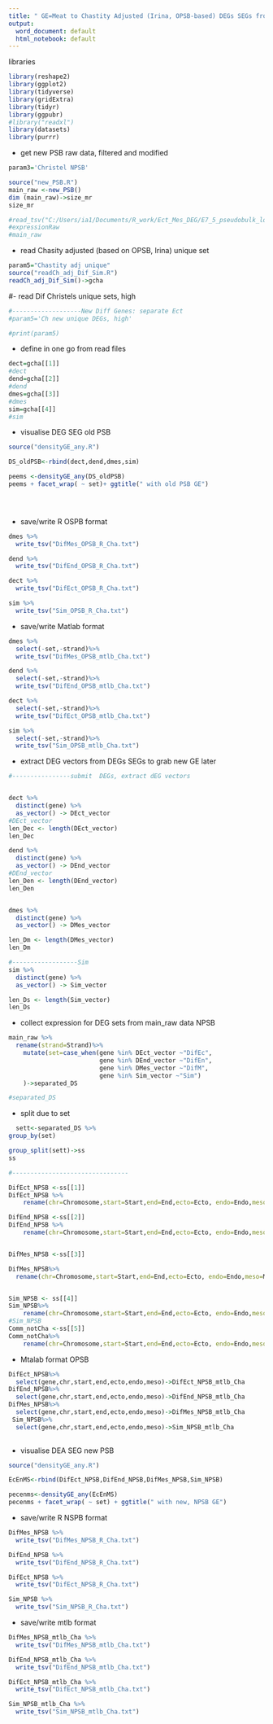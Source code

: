 ```yaml
---
title: " GE=Meat to Chastity Adjusted (Irina, OPSB-based) DEGs SEGs from NPSB; (ii) make standart format for both OPSB and NPSB, R Matlab (no set column)"
output:
  word_document: default
  html_notebook: default
---
```


libraries
```r
library(reshape2)
library(ggplot2)
library(tidyverse)
library(gridExtra)
library(tidyr)
library(ggpubr)
#library("readxl")
library(datasets)  
library(purrr)
```

- get new PSB raw data, filtered and modified
```r

param3='Christel NPSB'

source("new_PSB.R")
main_raw <-new_PSB()
dim (main_raw)->size_mr
size_mr

#read_tsv("C:/Users/ia1/Documents/R_work/Ect_Mes_DEG/E7_5_pseudobulk_log2CPM_200331.txt", col_types = cols(Chromosome = col_character())) -> expressionRaw
#expressionRaw
#main_raw

```

- read Chasity adjusted (based on OPSB, Irina) unique set


```r
param5="Chastity adj unique"
source("readCh_adj_Dif_Sim.R")
readCh_adj_Dif_Sim()->gcha

```


#- read Dif Christels unique sets, high

```r
#-------------------New Diff Genes: separate Ect 
#param5='Ch new unique DEGs, high'

#print(param5)

```
- define in one go from read files

```r
dect=gcha[[1]]
#dect
dend=gcha[[2]]
#dend
dmes=gcha[[3]]
#dmes
sim=gcha[[4]]
#sim


```
- visualise DEG SEG old PSB

```r
source("densityGE_any.R")

DS_oldPSB<-rbind(dect,dend,dmes,sim)

peems <-densityGE_any(DS_oldPSB)
peems + facet_wrap( ~ set)+ ggtitle(" with old PSB GE")


  
```
- save/write R OSPB format
```r


dmes %>%
  write_tsv("DifMes_OPSB_R_Cha.txt")

dend %>%
  write_tsv("DifEnd_OPSB_R_Cha.txt")

dect %>%
  write_tsv("DifEct_OPSB_R_Cha.txt")

sim %>%
  write_tsv("Sim_OPSB_R_Cha.txt")


```
- save/write Matlab format
```r


dmes %>%
  select(-set,-strand)%>%
  write_tsv("DifMes_OPSB_mtlb_Cha.txt")

dend %>%
  select(-set,-strand)%>%
  write_tsv("DifEnd_OPSB_mtlb_Cha.txt")

dect %>%
  select(-set,-strand)%>%
  write_tsv("DifEct_OPSB_mtlb_Cha.txt")

sim %>%
  select(-set,-strand)%>%
  write_tsv("Sim_OPSB_mtlb_Cha.txt")

```

- extract DEG vectors from DEGs SEGs to grab  new GE later
  
```r
#----------------submit  DEGs, extract dEG vectors


dect %>% 
  distinct(gene) %>% 
  as_vector() -> DEct_vector
#DEct_vector
len_Dec <- length(DEct_vector)
len_Dec

dend %>% 
  distinct(gene) %>% 
  as_vector() -> DEnd_vector
#DEnd_vector
len_Den <- length(DEnd_vector)
len_Den


dmes %>% 
  distinct(gene) %>% 
  as_vector() -> DMes_vector

len_Dm <- length(DMes_vector)
len_Dm

#------------------Sim
sim %>% 
  distinct(gene) %>% 
  as_vector() -> Sim_vector

len_Ds <- length(Sim_vector)
len_Ds


```
- collect expression for DEG sets from main_raw data NPSB

```r

main_raw %>%
  rename(strand=Strand)%>%
    mutate(set=case_when(gene %in% DEct_vector ~"DifEc",
                         gene %in% DEnd_vector ~"DifEn",
                         gene %in% DMes_vector ~"DifM",
                         gene %in% Sim_vector ~"Sim")
    )->separated_DS

#separated_DS


```

- split due to set
```r

  sett<-separated_DS %>%
group_by(set)

group_split(sett)->ss
ss

#--------------------------------

DifEct_NPSB <-ss[[1]]
DifEct_NPSB %>%
    rename(chr=Chromosome,start=Start,end=End,ecto=Ecto, endo=Endo,meso=Meso)->DifEct_NPSB

DifEnd_NPSB <-ss[[2]]
DifEnd_NPSB %>%
    rename(chr=Chromosome,start=Start,end=End,ecto=Ecto, endo=Endo,meso=Meso)->DifEnd_NPSB


DifMes_NPSB <-ss[[3]]

DifMes_NPSB%>%
  rename(chr=Chromosome,start=Start,end=End,ecto=Ecto, endo=Endo,meso=Meso)->DifMes_NPSB


Sim_NPSB <- ss[[4]]
Sim_NPSB%>%
    rename(chr=Chromosome,start=Start,end=End,ecto=Ecto, endo=Endo,meso=Meso)->Sim_NPSB
#Sim_NPSB
Comm_notCha <-ss[[5]]
Comm_notCha%>%
    rename(chr=Chromosome,start=Start,end=End,ecto=Ecto, endo=Endo,meso=Meso)->Comm_notCha_NPSB

```
- Mtalab format OPSB
```r
DifEct_NPSB%>%
  select(gene,chr,start,end,ecto,endo,meso)->DifEct_NPSB_mtlb_Cha
DifEnd_NPSB%>%
  select(gene,chr,start,end,ecto,endo,meso)->DifEnd_NPSB_mtlb_Cha
DifMes_NPSB%>%
  select(gene,chr,start,end,ecto,endo,meso)->DifMes_NPSB_mtlb_Cha
 Sim_NPSB%>%
  select(gene,chr,start,end,ecto,endo,meso)->Sim_NPSB_mtlb_Cha
     

```

 - visualise DEA SEG new PSB

```r
source("densityGE_any.R")

EcEnMS<-rbind(DifEct_NPSB,DifEnd_NPSB,DifMes_NPSB,Sim_NPSB)

pecenms<-densityGE_any(EcEnMS)
pecenms + facet_wrap( ~ set) + ggtitle(" with new, NPSB GE")


```
- save/write R NSPB format
```r


DifMes_NPSB %>%
  write_tsv("DifMes_NPSB_R_Cha.txt")

DifEnd_NPSB %>%
  write_tsv("DifEnd_NPSB_R_Cha.txt")

DifEct_NPSB %>%
  write_tsv("DifEct_NPSB_R_Cha.txt")

Sim_NPSB %>%
  write_tsv("Sim_NPSB_R_Cha.txt")

```
- save/write mtlb format
```r


DifMes_NPSB_mtlb_Cha %>%
  write_tsv("DifMes_NPSB_mtlb_Cha.txt")

DifEnd_NPSB_mtlb_Cha %>%
  write_tsv("DifEnd_NPSB_mtlb_Cha.txt")

DifEct_NPSB_mtlb_Cha %>%
  write_tsv("DifEct_NPSB_mtlb_Cha.txt")

Sim_NPSB_mtlb_Cha %>%
  write_tsv("Sim_NPSB_mtlb_Cha.txt")

```


